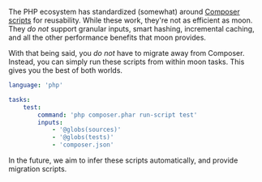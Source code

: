 The PHP ecosystem has standardized (somewhat) around
[Composer scripts](https://getcomposer.org/doc/articles/scripts.md#writing-custom-commands) for
reusability. While these work, they're not as efficient as moon. They _do not_ support granular
inputs, smart hashing, incremental caching, and all the other performance benefits that moon
provides.

With that being said, you _do not_ have to migrate away from Composer. Instead, you can simply run
these scripts from within moon tasks. This gives you the best of both worlds.

```yaml title="<project>/moon.yml"
language: 'php'

tasks:
	test:
		command: 'php composer.phar run-script test'
		inputs:
			- '@globs(sources)'
			- '@globs(tests)'
			- 'composer.json'
```

In the future, we aim to infer these scripts automatically, and provide migration scripts.

